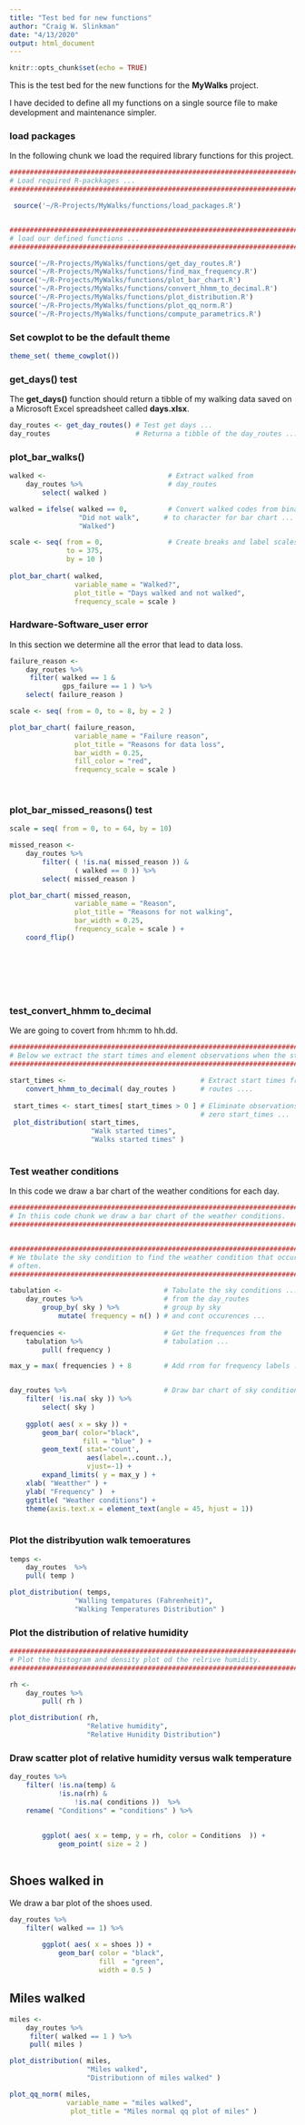 ```yaml
---
title: "Test bed for new functions"
author: "Craig W. Slinkman"
date: "4/13/2020"
output: html_document
---
```


```r
knitr::opts_chunk$set(echo = TRUE)
```

This is the test bed for the new functions for the **MyWalks** project.  

I have decided to define all my functions on a single source file to make development and
maintenance simpler.

### load packages

In the following chunk we load the required library functions for this project.

```r

###############################################################################
# Load required R-packkages ...
###############################################################################

 source('~/R-Projects/MyWalks/functions/load_packages.R')


###############################################################################
# load our defined functions ...
###############################################################################

source('~/R-Projects/MyWalks/functions/get_day_routes.R') 
source('~/R-Projects/MyWalks/functions/find_max_frequency.R')
source('~/R-Projects/MyWalks/functions/plot_bar_chart.R')
source('~/R-Projects/MyWalks/functions/convert_hhmm_to_decimal.R')
source('~/R-Projects/MyWalks/functions/plot_distribution.R')
source('~/R-Projects/MyWalks/functions/plot_qq_norm.R')
source('~/R-Projects/MyWalks/functions/compute_parametrics.R')

```


### Set cowplot to be  the  default theme
```r
theme_set( theme_cowplot())
```



### get_days()  test

The **get_days()** function should return a tibble of my walking data saved on a Microsoft Excel spreadsheet called **days.xlsx**.  

```r
day_routes <- get_day_routes() # Test get days ...
day_routes                     # Returna a tibble of the day_routes ...
```


### plot_bar_walks()

```r

walked <-                              # Extract walked from
    day_routes %>%                     # day_routes
        select( walked )

walked = ifelse( walked == 0,          # Convert walked codes from binary
                 "Did not walk",      # to character for bar chart ...
                 "Walked")

scale <- seq( from = 0,                # Create breaks and label scales ...
              to = 375, 
              by = 10 )
            
plot_bar_chart( walked,
                variable_name = "Walked?",
                plot_title = "Days walked and not walked",
                frequency_scale = scale )
```

### Hardware-Software_user error

In this section we determine all the error that lead to data loss.

```r
failure_reason <- 
    day_routes %>%
     filter( walked == 1 & 
             gps_failure == 1 ) %>% 
    select( failure_reason )

scale <- seq( from = 0, to = 8, by = 2 )

plot_bar_chart( failure_reason,
                variable_name = "Failure reason",
                plot_title = "Reasons for data loss",
                bar_width = 0.25,
                fill_color = "red", 
                frequency_scale = scale )   
    
    
```


### plot_bar_missed_reasons() test

```r

scale = seq( from = 0, to = 64, by = 10)

missed_reason <- 
    day_routes %>% 
        filter( ( !is.na( missed_reason )) &  
                ( walked == 0 )) %>% 
        select( missed_reason )

plot_bar_chart( missed_reason,
                variable_name = "Reason",
                plot_title = "Reasons for not walking",
                bar_width = 0.25,
                frequency_scale = scale ) +
    coord_flip()

   
    
    
   
        

```

### test_convert_hhmm to_decimal

We are going to covert from hh:mm to hh.dd.

```r

###########################################################################
# Below we extract the start times and element observations when the start # time was not record in day_routes
##########################################################################

start_times <-                                 # Extract start times from 
    convert_hhmm_to_decimal( day_routes )      # routes ....
 
 start_times <- start_times[ start_times > 0 ] # Eliminate observations when
                                               # zero start_times ...
 plot_distribution( start_times,
                    "Walk started times",
                    "Walks started times" )
 
```

###  Test weather conditions

In this code we draw a bar chart of the weather conditions for each day.

```r

###############################################################################
# In thiis code chunk we draw a bar chart of the weather conditions.
###############################################################################


###############################################################################
# We tbulate the sky condition to find the weather condition that occurs most
# often.
###############################################################################

tabulation <-                         # Tabulate the sky conditions ...
    day_routes %>%                    # from the day_routes
        group_by( sky ) %>%           # group by sky
            mutate( frequency = n() ) # and cont occurences ...   
    
frequencies <-                        # Get the frequences from the
    tabulation %>%                    # tabulation ...
        pull( frequency )

max_y = max( frequencies ) + 8        # Add rrom for frequency labels ...          


day_routes %>%                        # Draw bar chart of sky conditions
    filter( !is.na( sky )) %>% 
        select( sky )
    
    ggplot( aes( x = sky )) +
        geom_bar( color="black",
                  fill = "blue" ) +
        geom_text( stat='count', 
                   aes(label=..count..), 
                   vjust=-1) +
        expand_limits( y = max_y ) +
    xlab( "Weatther" ) +
    ylab( "Frequency" )  +
    ggtitle( "Weather conditions") +
    theme(axis.text.x = element_text(angle = 45, hjust = 1))
    
```

### Plot the distribyution walk temoeratures

```r

temps <- 
    day_routes  %>% 
    pull( temp )

plot_distribution( temps,
                "Walling tempatures (Fahrenheit)",
                "Walking Temperatures Distribution" )

```

### Plot the distribution of relative humidity

```r

###############################################################################
# Plot the histogram and density plot od the relrive humidity.
###############################################################################

rh <-                                 
    day_routes %>% 
        pull( rh )

plot_distribution( rh,
                   "Relative humidity",
                   "Relative Hunidity Distribution")

```

### Draw scatter plot of relative humidity versus walk temperature

```r

day_routes %>%
    filter( !is.na(temp) & 
            !is.na(rh) & 
                !is.na( conditions ))  %>% 
    rename( "Conditions" = "conditions" ) %>% 
        
    
        ggplot( aes( x = temp, y = rh, color = Conditions  )) +
            geom_point( size = 2 )
        
```
## Shoes walked in
We draw a bar plot of the shoes used.

```r

day_routes %>% 
    filter( walked == 1) %>% 
    
        ggplot( aes( x = shoes )) +
            geom_bar( color = "black",
                      fill  = "green",
                      width = 0.5 )

```




## Miles walked

```r

miles <- 
    day_routes %>% 
     filter( walked == 1 ) %>%
     pull( miles )

plot_distribution( miles,
                   "Miles walked",
                   "Distributionn of miles walked" ) 

plot_qq_norm( miles,
              variable_name = "miles walked",
               plot_title = "Miles normal qq plot of miles" )
              

```

    